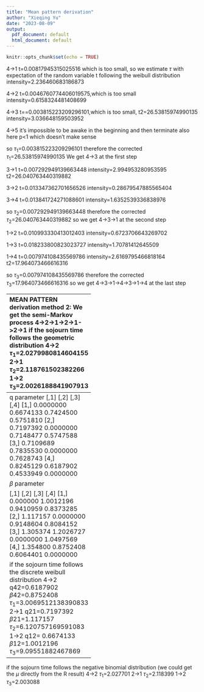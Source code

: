 ```yaml
---
title: "Mean pattern derivation"
author: "Xieqing Yu"
date: "2023-08-09"
output:
  pdf_document: default
  html_document: default
---
```


```r
knitr::opts_chunk$set(echo = TRUE)
```
4->1
t=0.00817945315025516 which is too small,
so we estimate $\tau$ with expectation of the random variable t following the weibull distribution
intensity=2.236460683186873

4->2
t=0.0046760774406019575,which is too small
intensity=0.6158324481408699

4->3
t==0.003815223209296101,which is too small,
t2=26.53815974990135
intensity=3.036648159503952


4->5
it's impossible to be awake in the beginning and then terminate also here p<1 which doesn't make sense

so $\tau_1$=0.003815223209296101
therefore the corrected $\tau_1$=26.53815974990135
We get 4->3 at the first step


3->1
t=0.007292949139663448
intensity=2.994953280953595
t2=26.040763440319882

3->2
t=0.013347362701656526
intensity=0.28679547885565404

3->4
t=0.013841724271088601
intensity=1.6352539336838976

so $\tau_2$=0.007292949139663448
therefore the corrected $\tau_2$=26.040763440319882
so we get 4->3->1 at the second step

1->2
t=0.010993330413012403
intensity=0.6723706643269702

1->3
t=0.018233800823023727
intensity=1.70781412645509

1->4
t=0.007974108435569786
intensity=2.6169795466818164
t2=17.964073466616316

so $\tau_3$=0.007974108435569786
therefore the corrected $\tau_3$=17.964073466616316
so we get 4->3->1->4->3->1->4 at the last step

------------------------------
MEAN PATTERN derivation method 2:
We get the semi-Markov process 4->2->1->2->1->2->1
if the sojourn time follows the geometric distribution 
4->2
$\tau_1$=2.0279980814604155
2->1
$\tau_2$=2.118761502382266
1->2
$\tau_3$=2.0026188841907913

-------------------------------
q parameter
          [,1]      [,2]      [,3]      [,4]
[1,] 0.0000000 0.6674133 0.7424500 0.5751810
[2,] 0.7197392 0.0000000 0.7148477 0.5747588
[3,] 0.7109689 0.7835530 0.0000000 0.7628743
[4,] 0.8245129 0.6187902 0.4533949 0.0000000

$\beta$ parameter

         [,1]      [,2]      [,3]      [,4]
[1,] 0.000000 1.0012196 0.9410959 0.8373285
[2,] 1.117157 0.0000000 0.9148604 0.8084152
[3,] 1.305374 1.2026727 0.0000000 1.0497569
[4,] 1.354800 0.8752408 0.6064401 0.0000000

if the sojourn time follows the discrete weibull distribution 
4->2
q42=0.6187902
$\beta42$=0.8752408
$\tau_1$=3.0069512138390833
2->1
q21=0.7197392
$\beta21$=1.117157
$\tau_2$=6.120757169591083
1->2
q12= 0.6674133
$\beta12$=1.0012196
$\tau_3$=9.09551882467869

-------------------------------
if the sojourn time follows the negative binomial distribution (we could get the $\mu$ directly from the R result)
4->2
$\tau_1$=2.027701
2->1
$\tau_2$=2.118399 
1->2
$\tau_3$=2.003088





